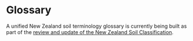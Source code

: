 # Glossary

A unified New Zealand soil terminology glossary is currently being built as part of the [review and update of the New Zealand Soil Classification](https://soils.landcareresearch.co.nz/nzsc).